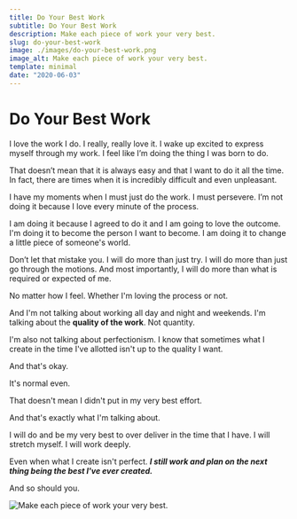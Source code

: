 ```yaml
---
title: Do Your Best Work
subtitle: Do Your Best Work
description: Make each piece of work your very best.
slug: do-your-best-work
image: ./images/do-your-best-work.png
image_alt: Make each piece of work your very best.
template: minimal
date: "2020-06-03"
---
```



# Do Your Best Work

I love the work I do. I really, really love it. I wake up excited to express myself through my work. I feel like I’m doing the thing I was born to do.

That doesn’t mean that it is always easy and that I want to do it all the time. In fact, there are times when it is <Link to="/blog/big-problems-big-opportunities">incredibly difficult</Link> and even unpleasant.

I have my moments when I must just do the work. I must persevere. I’m not doing it because I love every minute of the process.

I am doing it because I agreed to do it and I am going to love the outcome. I'm doing it <Link to="/blog/why-i-dont-set-goals">to become</Link> the person I want to become. I am doing it to <Link to="/blog/big-problems-big-opportunities">change a little piece of someone's world</Link>.

Don’t let that mistake you. I will do more than just try. I will do more than just go through the motions. And most importantly, I will do more than what is required or expected of me.

No matter how I feel. Whether I'm loving the process or not.

And I'm not talking about working all day and night and weekends. I'm talking about the **quality of the work**. Not quantity.

I'm also not talking about perfectionism. I know that sometimes what I create in the time I've allotted isn't up to the quality I want.

And that's okay.

It's normal even.

That doesn't mean I didn't put in my very best effort.

And that's exactly what I'm talking about.

I will do and be my very best to over deliver in the time that I have. I will stretch myself. I will work deeply.

Even when what I create isn't perfect. _**I still work and plan on the next thing being the best I've ever created.**_

And so should you.

![Make each piece of work your very best.](./images/do-your-best-work.png)
